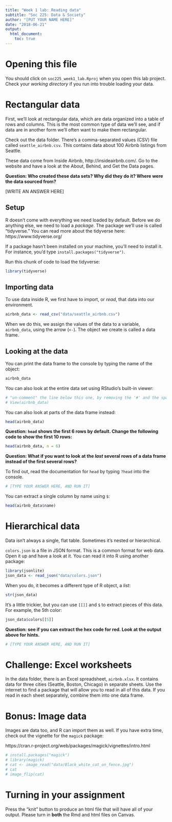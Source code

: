 ```yaml
---
title: "Week 1 lab: Reading data"
subtitle: "Soc 225: Data & Society"
author: "[PUT YOUR NAME HERE]"
date: "2018-06-21"
output: 
  html_document:
    toc: true
---
```


# Opening this file

You should click on `soc225_week1_lab.Rproj` when you open this lab project. Check your *working directory* if you run into trouble loading your data.

# Rectangular data

First, we'll look at rectangular data, which are data organized into a table of rows and columns. This is the most common type of data we'll see, and if data are in another form we'll often want to make them rectangular.

Check out the data folder. There's a comma-separated values (CSV) file called `seattle_airbnb.csv`. This contains data about 100 Airbnb listings from Seattle. 

These data come from Inside Airbnb, http://insideairbnb.com/. Go to the website and have a look at the About, Behind, and Get the Data pages. 

**Question: Who created these data sets? Why did they do it? Where were the data sourced from?** 



[WRITE AN ANSWER HERE]




## Setup

R doesn't come with everything we need loaded by default. Before we do anything else, we need to load a *package*. The package we'll use is called "tidyverse." You can read more about the tidyverse here: https://www.tidyverse.org/

If a package hasn't been installed on your machine, you'll need to install it. For instance, you'd type `install.packages("tidyverse")`. 

Run this chunk of code to load the tidyverse:

```r
library(tidyverse)
```

## Importing data

To use data inside R, we first have to import, or *read*, that data into our environment.

```r
airbnb_data <- read_csv("data/seattle_airbnb.csv")
```

When we do this, we assign the values of the data to a variable, `airbnb_data`, using the arrow (`<-`). The object we create is called a data frame.

## Looking at the data

You can print the data frame to the console by typing the name of the object:

```r
airbnb_data
```

You can also look at the entire data set using RStudio's built-in viewer: 

```r
# "un-comment" the line below this one, by removing the '#' and the space
# View(airbnb_data)
```

You can also look at parts of the data frame instead: 

```r
head(airbnb_data)
```

**Question: `head` shows the first 6 rows by default. Change the following code to show the first 10 rows:** 

```r
head(airbnb_data, n = 6)
```

**Question: What if you want to look at the *last* several rows of a data frame instead of the first several rows?**

To find out, read the documentation for `head` by typing `?head` into the console.

```r
# [TYPE YOUR ANSWER HERE, AND RUN IT]
```

You can extract a single column by name using `$`:

```r
head(airbnb_data$name)
```

# Hierarchical data

Data isn't always a single, flat table. Sometimes it's nested or hierarchical.

`colors.json` is a file in JSON format. This is a common format for web data. Open it up and have a look at it. You can read it into R using another package: 

```r
library(jsonlite)
json_data <- read_json("data/colors.json")
```

When you do, it becomes a different type of R object, a *list*: 

```r
str(json_data)
```

It's a little trickier, but you can use `[[]]` and `$` to extract pieces of this data. For example, the 5th color: 

```r
json_data$colors[[5]]
```

**Question: see if you can extract the hex code for red. Look at the output above for hints.**

```r
# [TYPE YOUR ANSWER HERE, AND RUN IT]
```

# Challenge: Excel worksheets

In the data folder, there is an Excel spreadsheet, `airbnb.xlsx`. It contains data for three cities (Seattle, Boston, Chicago) in separate sheets. Use the internet to find a package that will allow you to read in all of this data. If you read in each sheet separately, combine them into one data frame.

# Bonus: Image data

Images are data too, and R can import them as well. If you have extra time, check out the vignette for the `magick` package: 

https://cran.r-project.org/web/packages/magick/vignettes/intro.html

```r
# install.packages("magick")
# library(magick)
# cat <- image_read("data/Black_white_cat_on_fence.jpg")
# cat
# image_flip(cat)
```

# Turning in your assignment

Press the "knit" button to produce an html file that will have all of your output. Please turn in **both** the Rmd and html files on Canvas.